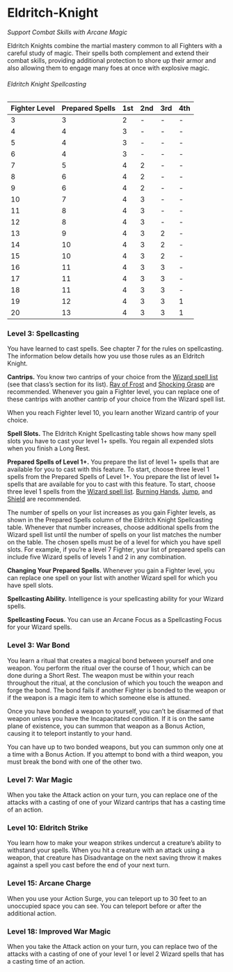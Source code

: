 # Eldritch-Knight

_Support Combat Skills with Arcane Magic_

Eldritch Knights combine the martial mastery common to all Fighters with a careful study of magic. Their spells both complement and extend their combat skills, providing additional protection to shore up their armor and also allowing them to engage many foes at once with explosive magic.

###### Eldritch Knight Spellcasting

| Fighter Level | Prepared Spells | 1st | 2nd | 3rd | 4th |
| --- | --- | --- | --- | --- | --- |
| 3 | 3 | 2 | \- | \- | \- |
| 4 | 4 | 3 | \- | \- | \- |
| 5 | 4 | 3 | \- | \- | \- |
| 6 | 4 | 3 | \- | \- | \- |
| 7 | 5 | 4 | 2 | \- | \- |
| 8 | 6 | 4 | 2 | \- | \- |
| 9 | 6 | 4 | 2 | \- | \- |
| 10 | 7 | 4 | 3 | \- | \- |
| 11 | 8 | 4 | 3 | \- | \- |
| 12 | 8 | 4 | 3 | \- | \- |
| 13 | 9 | 4 | 3 | 2 | \- |
| 14 | 10 | 4 | 3 | 2 | \- |
| 15 | 10 | 4 | 3 | 2 | \- |
| 16 | 11 | 4 | 3 | 3 | \- |
| 17 | 11 | 4 | 3 | 3 | \- |
| 18 | 11 | 4 | 3 | 3 | \- |
| 19 | 12 | 4 | 3 | 3 | 1 |
| 20 | 13 | 4 | 3 | 3 | 1 |

### Level 3: Spellcasting

You have learned to cast spells. See chapter 7 for the rules on spellcasting. The information below details how you use those rules as an Eldritch Knight.

**Cantrips.** You know two cantrips of your choice from the [Wizard spell list](http://dnd2024.wikidot.com/wizard:spell-list) (see that class’s section for its list). [Ray of Frost](http://dnd2024.wikidot.com/spell:ray-of-frost) and [Shocking Grasp](http://dnd2024.wikidot.com/spell:shocking-grasp) are recommended. Whenever you gain a Fighter level, you can replace one of these cantrips with another cantrip of your choice from the Wizard spell list.

When you reach Fighter level 10, you learn another Wizard cantrip of your choice.

**Spell Slots.** The Eldritch Knight Spellcasting table shows how many spell slots you have to cast your level 1+ spells. You regain all expended slots when you finish a Long Rest.

**Prepared Spells of Level 1+.** You prepare the list of level 1+ spells that are available for you to cast with this feature. To start, choose three level 1 spells from the Prepared Spells of Level 1+. You prepare the list of level 1+ spells that are available for you to cast with this feature. To start, choose three level 1 spells from the [Wizard spell list](http://dnd2024.wikidot.com/wizard:spell-list). [Burning Hands](http://dnd2024.wikidot.com/spell:burning-hands), [Jump](http://dnd2024.wikidot.com/spell:jump), and [Shield](http://dnd2024.wikidot.com/spell:shield) are recommended.

The number of spells on your list increases as you gain Fighter levels, as shown in the Prepared Spells column of the Eldritch Knight Spellcasting table. Whenever that number increases, choose additional spells from the Wizard spell list until the number of spells on your list matches the number on the table. The chosen spells must be of a level for which you have spell slots. For example, if you’re a level 7 Fighter, your list of prepared spells can include five Wizard spells of levels 1 and 2 in any combination.

**Changing Your Prepared Spells.** Whenever you gain a Fighter level, you can replace one spell on your list with another Wizard spell for which you have spell slots.

**Spellcasting Ability.** Intelligence is your spellcasting ability for your Wizard spells.

**Spellcasting Focus.** You can use an Arcane Focus as a Spellcasting Focus for your Wizard spells.

### Level 3: War Bond

You learn a ritual that creates a magical bond between yourself and one weapon. You perform the ritual over the course of 1 hour, which can be done during a Short Rest. The weapon must be within your reach throughout the ritual, at the conclusion of which you touch the weapon and forge the bond. The bond fails if another Fighter is bonded to the weapon or if the weapon is a magic item to which someone else is attuned.

Once you have bonded a weapon to yourself, you can’t be disarmed of that weapon unless you have the Incapacitated condition. If it is on the same plane of existence, you can summon that weapon as a Bonus Action, causing it to teleport instantly to your hand.

You can have up to two bonded weapons, but you can summon only one at a time with a Bonus Action. If you attempt to bond with a third weapon, you must break the bond with one of the other two.

### Level 7: War Magic

When you take the Attack action on your turn, you can replace one of the attacks with a casting of one of your Wizard cantrips that has a casting time of an action.

### Level 10: Eldritch Strike

You learn how to make your weapon strikes undercut a creature’s ability to withstand your spells. When you hit a creature with an attack using a weapon, that creature has Disadvantage on the next saving throw it makes against a spell you cast before the end of your next turn.

### Level 15: Arcane Charge

When you use your Action Surge, you can teleport up to 30 feet to an unoccupied space you can see. You can teleport before or after the additional action.

### Level 18: Improved War Magic

When you take the Attack action on your turn, you can replace two of the attacks with a casting of one of your level 1 or level 2 Wizard spells that has a casting time of an action.